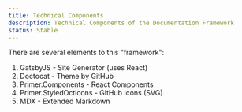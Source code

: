 ```yaml
---
title: Technical Components
description: Technical Components of the Documentation Framework
status: Stable
---
```


There are several elements to this "framework":

1. GatsbyJS - Site Generator (uses React)
1. Doctocat - Theme by GitHub
1. Primer.Components - React Components
1. Primer.StyledOcticons - GitHub Icons (SVG)
1. MDX - Extended Markdown

